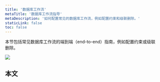 ```yaml
---
title: '数据库工作流'
metaTitle: '数据库工作流指导'
metaDescription: '如何配置常见的数据库工作流，例如配置约束和级联删除。'
staticLink: false
toc: false
---
```


<TopBlock>

本节包括常见数据库工作流的端到端（end-to-end）指南，例如配置约束或级联删除。

![](../../../doc-images/database-setup-illustration.png)

</TopBlock>

## 本文

<Subsections depth="2" />
